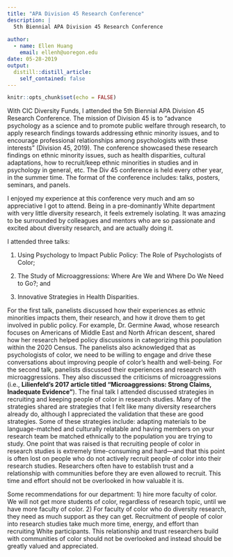 ```yaml
---
title: "APA Division 45 Research Conference"
description: |
  5th Biennial APA Division 45 Research Conference
  
author:
  - name: Ellen Huang
    email: ellenh@uoregon.edu
date: 05-28-2019
output:
  distill::distill_article:
    self_contained: false
---
```


```r
knitr::opts_chunk$set(echo = FALSE)
```

With CIC Diversity Funds, I attended the 5th Biennial APA Division 45 Research Conference. The mission of Division 45 is to “advance psychology as a science and to promote public welfare through research, to apply research findings towards addressing ethnic minority issues, and to encourage professional relationships among psychologists with these interests” (Division 45, 2019). The conference showcased these research findings on ethnic minority issues, such as health disparities, cultural adaptations, how to recruit/keep ethnic minorities in studies and in psychology in general, etc. The Div 45 conference is held every other year, in the summer time. The format of the conference includes: talks, posters, seminars, and panels.

I enjoyed my experience at this conference very much and am so appreciative I got to attend. Being in a pre-dominantly White department with very little diversity research, it feels extremely isolating. It was amazing to be surrounded by colleagues and mentors who are so passionate and excited about diversity research, and are actually doing it. 

I attended three talks: 

1) Using Psychology to Impact Public Policy: The Role of Psychologists of Color;

2) The Study of Microaggressions: Where Are We and Where Do We Need to Go?; and

3) Innovative Strategies in Health Disparities. 

For the first talk, panelists discussed how their experiences as ethnic minorities impacts them, their research, and how it drove them to get involved in public policy. For example, Dr. Germine Awad, whose research focuses on Americans of Middle East and North African descent, shared how her research helped policy discussions in categorizing this population within the 2020 Census. The panelists also acknowledged that as psychologists of color, we need to be willing to engage and drive these conversations about improving people of color’s health and well-being. For the second talk, panelists discussed their experiences and research with microaggressions. They also discussed the criticisms of microaggressions (i.e., **Lilienfeld’s 2017 article titled “Microaggressions: Strong Claims, Inadequate Evidence”**). The final talk I attended discussed strategies in recruiting and keeping people of color in research studies. Many of the strategies shared are strategies that I felt like many diversity researchers already do, although I appreciated the validation that these are good strategies. Some of these strategies include: adapting materials to be language-matched and culturally relatable and having members on your research team be matched ethnically to the population you are trying to study. One point that was raised is that recruiting people of color in research studies is extremely time-consuming and hard—and that this point is often lost on people who do not actively recruit people of color into their research studies. Researchers often have to establish trust and a relationship with communities before they are even allowed to recruit. This time and effort should not be overlooked in how valuable it is.

Some recommendations for our department: 1) hire more faculty of color. We will not get more students of color, regardless of research topic, until we have more faculty of color. 2) For faculty of color who do diversity research, they need as much support as they can get. Recruitment of people of color into research studies take much more time, energy, and effort than recruiting White participants. This relationship and trust researchers build with communities of color should not be overlooked and instead should be greatly valued and appreciated.



